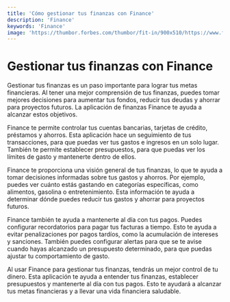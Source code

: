 ```yaml
---
title: 'Cómo gestionar tus finanzas con Finance'
description: 'Finance'
keywords: 'Finance'
image: 'https://thumbor.forbes.com/thumbor/fit-in/900x510/https://www.forbes.com/advisor/wp-content/uploads/2022/07/finance.jpeg.jpg'
---
```




# Gestionar tus finanzas con Finance

Gestionar tus finanzas es un paso importante para lograr tus metas financieras. Al tener una mejor comprensión de tus finanzas, puedes tomar mejores decisiones para aumentar tus fondos, reducir tus deudas y ahorrar para proyectos futuros. La aplicación de finanzas Finance te ayuda a alcanzar estos objetivos.

<ImageAdd source="https://www.retrocube.com/blog/wp-content/uploads/2019/08/Budget-and-Personal-Finance-Apps.jpg"/>

Finance te permite controlar tus cuentas bancarias, tarjetas de crédito, préstamos y ahorros. Esta aplicación hace un seguimiento de tus transacciones, para que puedas ver tus gastos e ingresos en un solo lugar. También te permite establecer presupuestos, para que puedas ver los límites de gasto y mantenerte dentro de ellos.

<ImageAdd source="https://thumbs.dreamstime.com/b/two-business-people-talking-analysis-finance-budget-company-office-room-two-business-people-talking-analysis-153520977.jpg"/>

Finance te proporciona una visión general de tus finanzas, lo que te ayuda a tomar decisiones informadas sobre tus gastos y ahorros. Por ejemplo, puedes ver cuánto estás gastando en categorías específicas, como alimentos, gasolina o entretenimiento. Esta información te ayuda a determinar dónde puedes reducir tus gastos y ahorrar para proyectos futuros. 

<ImageAdd source="https://www.worldbank.org/content/dam/photos/780x439/2019/oct-2/GFDR-2020-Landing-image.jpg"/>

Finance también te ayuda a mantenerte al día con tus pagos. Puedes configurar recordatorios para pagar tus facturas a tiempo. Esto te ayuda a evitar penalizaciones por pagos tardíos, como la acumulación de intereses y sanciones. También puedes configurar alertas para que se te avise cuando hayas alcanzado un presupuesto determinado, para que puedas ajustar tu comportamiento de gasto.

<ImageAdd source="https://thumbs.dreamstime.com/b/electronic-bill-online-payment-sms-notification-pay-history-finance-data-protection-smartphone-credit-card-shield-117192613.jpg"/>

Al usar Finance para gestionar tus finanzas, tendrás un mejor control de tu dinero. Esta aplicación te ayuda a entender tus finanzas, establecer presupuestos y mantenerte al día con tus pagos. Esto te ayudará a alcanzar tus metas financieras y a llevar una vida financiera saludable.